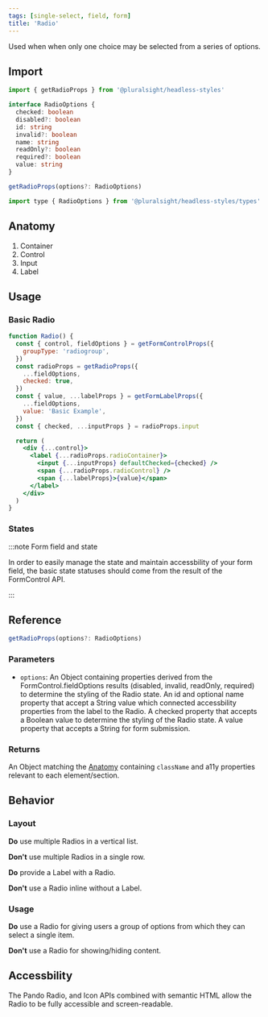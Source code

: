 ```yaml
---
tags: [single-select, field, form]
title: 'Radio'
---
```



<p className="size-xxl">
  Used when when only one choice may be selected from a series of options.
</p>

<DocsLinkBar
  github="https://github.com/pluralsight/pando/tree/main/packages/headless-styles/src/components/Radio"
  figma="https://www.figma.com/file/ZmH4XsZS5WnKeo28ylM5x1/Pando-UI-kit-(Web)?node-id=1214%3A50560&t=YLA3FBYLefNvfeuf-0"
/>

## Import

```javascript
import { getRadioProps } from '@pluralsight/headless-styles'
```

```typescript
interface RadioOptions {
  checked: boolean
  disabled?: boolean
  id: string
  invalid?: boolean
  name: string
  readOnly?: boolean
  required?: boolean
  value: string
}

getRadioProps(options?: RadioOptions)
```

```javascript
import type { RadioOptions } from '@pluralsight/headless-styles/types'
```

## Anatomy

1. Container
2. Control
3. Input
4. Label

## Usage

### Basic Radio

```jsx live
function Radio() {
  const { control, fieldOptions } = getFormControlProps({
    groupType: 'radiogroup',
  })
  const radioProps = getRadioProps({
    ...fieldOptions,
    checked: true,
  })
  const { value, ...labelProps } = getFormLabelProps({
    ...fieldOptions,
    value: 'Basic Example',
  })
  const { checked, ...inputProps } = radioProps.input

  return (
    <div {...control}>
      <label {...radioProps.radioContainer}>
        <input {...inputProps} defaultChecked={checked} />
        <span {...radioProps.radioControl} />
        <span {...labelProps}>{value}</span>
      </label>
    </div>
  )
}
```

### States

<RadioStates />

:::note Form field and state

In order to easily manage the state and maintain accessbility of your form field, the basic state statuses should come from the result of the FormControl API.

:::

## Reference

```typescript
getRadioProps(options?: RadioOptions)
```

### Parameters

- `options`: An Object containing properties derived from the FormControl.fieldOptions results (disabled, invalid, readOnly, required) to determine the styling of the Radio state. An id and optional name property that accept a String value which connected accessbility properties from the label to the Radio. A checked property that accepts a Boolean value to determine the styling of the Radio state. A value property that accepts a String for form submission.

### Returns

An Object matching the [Anatomy](#anatomy) containing `className` and a11y properties relevant to each element/section.

## Behavior

### Layout

**Do** use multiple Radios in a vertical list.

**Don't** use multiple Radios in a single row.

**Do** provide a Label with a Radio.

**Don't** use a Radio inline without a Label.

### Usage

**Do** use a Radio for giving users a group of options from which they can select a single item.

**Don't** use a Radio for showing/hiding content.

## Accessbility

The Pando Radio, and Icon APIs combined with semantic HTML allow the Radio to be fully accessible and screen-readable.
